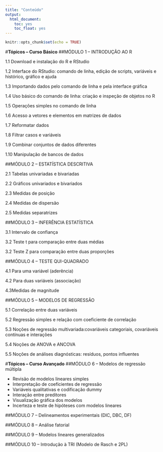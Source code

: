 ```yaml
---
title: "Conteúdo"
output:  
  html_document:  
    toc: yes  
    toc_float: yes 
---
```


```r
knitr::opts_chunk$set(echo = TRUE)
```
#**Tópicos – Curso Básico**
##MÓDULO 1 – INTRODUÇÃO AO R

1.1 Download e instalação do R e RStudio

1.2 Interface do RStudio: comando de linha, edição de scripts, variáveis e histórico, gráfico e ajuda

1.3 Importando dados pelo comando de linha e pela interface gráfica

1.4 Uso básico do comando de linha: criação e inspeção de objetos no R

1.5 Operações simples no comando de linha

1.6 Acesso a vetores e elementos em matrizes de dados

1.7 Reformatar dados

1.8 Filtrar casos e variáveis

1.9 Combinar conjuntos de dados diferentes

1.10 Manipulação de bancos de dados

##MÓDULO 2 – ESTATÍSTICA DESCRITIVA

2.1 Tabelas univariadas e bivariadas

2.2 Gráficos univariados e bivariados

2.3 Medidas de posição

2.4 Medidas de dispersão

2.5 Medidas separatrizes

##MÓDULO 3 – INFERÊNCIA ESTATÍSTICA

3.1 Intervalo de confiança

3.2 Teste t para comparação entre duas médias

3.2 Teste Z para comparação entre duas proporções

##MÓDULO 4 – TESTE QUI-QUADRADO

4.1 Para uma variável (aderência)

4.2 Para duas variáveis (associação)

4.3Medidas de magnitude

##MÓDULO 5 – MODELOS DE REGRESSÃO

5.1 Correlação entre duas variáveis

5.2 Regressão simples e relação com coeficiente de correlação

5.3 Noções de regressão multivariada:covariáveis categoriais, covariáveis contínuas e interações

5.4 Noções de ANOVA e ANCOVA

5.5 Noções de análises diagnósticas: resíduos, pontos influentes

#**Tópicos – Curso Avançado**
##MÓDULO 6 – Modelos de regressão múltipla

- Revisão de modelos lineares simples
- Interpretação de coeficientes de regressão
- Variáveis qualitativas e codificação dummy
- Interação entre preditores
- Visualização gráfica dos modelos
- Incerteza e teste de hipóteses com modelos lineares

##MÓDULO 7 – Delineamentos experimentais (DIC, DBC, DF)

##MÓDULO 8 – Análise fatorial

##MÓDULO 9 – Modelos lineares generalizados

##MÓDULO 10 – Introdução à TRI (Modelo de Rasch e 2PL)
